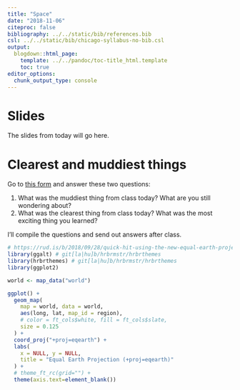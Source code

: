 ```yaml
---
title: "Space"
date: "2018-11-06"
citeproc: false
bibliography: ../../static/bib/references.bib
csl: ../../static/bib/chicago-syllabus-no-bib.csl
output:
  blogdown::html_page:
    template: ../../pandoc/toc-title_html.template
    toc: true
editor_options: 
  chunk_output_type: console
---
```


# Slides

The slides from today will go here.


# Clearest and muddiest things

Go to [this form](https://goo.gl/forms/rSIbw1voOV2vWKMD2) and answer these two questions:

1. What was the muddiest thing from class today? What are you still wondering about?
2. What was the clearest thing from class today? What was the most exciting thing you learned?

I'll compile the questions and send out answers after class.


```r
# https://rud.is/b/2018/09/28/quick-hit-using-the-new-equal-earth-projection-in-r/
library(ggalt) # git[la|hu]b/hrbrmstr/hrbrthemes
library(hrbrthemes) # git[la|hu]b/hrbrmstr/hrbrthemes
library(ggplot2)

world <- map_data("world")

ggplot() +
  geom_map(
    map = world, data = world,
    aes(long, lat, map_id = region), 
    # color = ft_cols$white, fill = ft_cols$slate,
    size = 0.125
  ) +
  coord_proj("+proj=eqearth") +
  labs(
    x = NULL, y = NULL,
    title = "Equal Earth Projection (+proj=eqearth)"
  ) +
  # theme_ft_rc(grid="") +
  theme(axis.text=element_blank())
```
